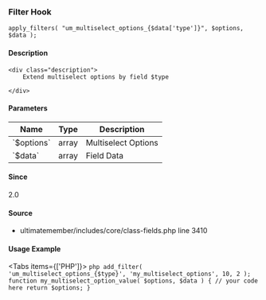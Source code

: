 
### Filter Hook    
    
```
apply_filters( "um_multiselect_options_{$data['type']}", $options, $data );
```

#### Description
    <div class="description">
        Extend multiselect options by field $type
 
    </div>

#### Parameters
            
<table className="table-auto mt-2 border dark:border-gray-500 p-5 text-sm text-left">
<thead>
<tr>
<th  className="px-3">Name</th>
<th  className="px-3">Type</th>
<th  className="px-3">Description</th>
</tr>
</thead>
<tbody>
               <tr >
               <td className="px-3 py-2">`$options`</td>
               <td className="px-3 py-2">array</td>
               <td className="px-3 py-2 text-sm">Multiselect Options</td>
               </tr>
               <tr >
               <td className="px-3 py-2">`$data`</td>
               <td className="px-3 py-2">array</td>
               <td className="px-3 py-2 text-sm">Field Data</td>
               </tr>
</tbody>
</table>

#### Since
<div class="description">
2.0
</div>

#### Source
  - <Link href="/developer/files/includes-core-class-fields#source-view.3410">ultimatemember/includes/core/class-fields.php</Link> <Link href="/developer/files/includes-core-class-fields#source-view.3410">line 3410</Link>



#### Usage Example

<Tabs items={['PHP']}>
    <Tab>
    ```php
    add_filter( 'um_multiselect_options_{$type}', 'my_multiselect_options', 10, 2 );
 function my_multiselect_option_value( $options, $data ) {
     // your code here
     return $options;
 }
    ```
    </Tab>
</Tabs>